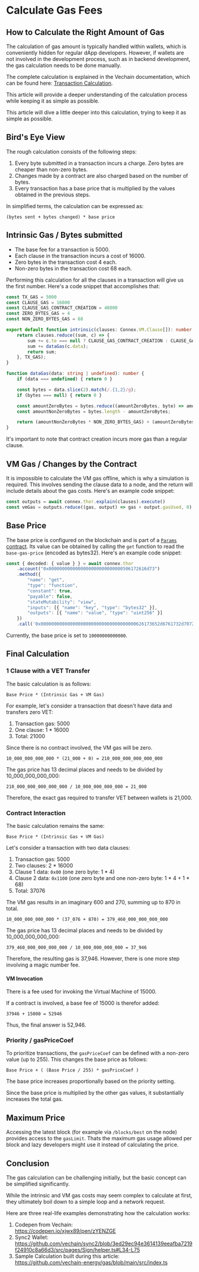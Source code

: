 # Calculate Gas Fees

## How to Calculate the Right Amount of Gas

The calculation of gas amount is typically handled within wallets, which is conveniently hidden for regular dApp developers. However, if wallets are not involved in the development process, such as in backend development, the gas calculation needs to be done manually.

The complete calculation is explained in the Vechain documentation, which can be found here: [Transaction Calculation](https://docs.vechain.org/thor/learn/transaction-calculation.html).

This article will provide a deeper understanding of the calculation process while keeping it as simple as possible.

This article will dive a little deeper into this calculation, trying to keep it as simple as possible.

## Bird's Eye View

The rough calculation consists of the following steps:

1. Every byte submitted in a transaction incurs a charge. Zero bytes are cheaper than non-zero bytes.
2. Changes made by a contract are also charged based on the number of bytes.
3. Every transaction has a base price that is multiplied by the values obtained in the previous steps.

In simplified terms, the calculation can be expressed as:

```
(bytes sent + bytes changed) * base price
```

## Intrinsic Gas / Bytes submitted

* The base fee for a transaction is 5000.
* Each clause in the transaction incurs a cost of 16000.
* Zero bytes in the transaction cost 4 each.
* Non-zero bytes in the transaction cost 68 each.

Performing this calculation for all the clauses in a transaction will give us the first number. Here's a code snippet that accomplishes that:

```ts
const TX_GAS = 5000
const CLAUSE_GAS = 16000
const CLAUSE_GAS_CONTRACT_CREATION = 48000
const ZERO_BYTES_GAS = 4
const NON_ZERO_BYTES_GAS = 68

export default function intrinsic(clauses: Connex.VM.Clause[]): number {
    return clauses.reduce((sum, c) => {
        sum += c.to === null ? CLAUSE_GAS_CONTRACT_CREATION : CLAUSE_GAS
        sum += dataGas(c.data);
        return sum;
    }, TX_GAS);
}

function dataGas(data: string | undefined): number {
    if (data === undefined) { return 0 }

    const bytes = data.slice(2).match(/.{1,2}/g);
    if (bytes === null) { return 0 }

    const amountZeroBytes = bytes.reduce((amountZeroBytes, byte) => amountZeroBytes + (byte === '00' ? 1 : 0), 0);
    const amountNonZeroBytes = bytes.length - amountZeroBytes;

    return (amountNonZeroBytes * NON_ZERO_BYTES_GAS) + (amountZeroBytes * ZERO_BYTES_GAS);
}
```

It's important to note that contract creation incurs more gas than a regular clause.

## VM Gas / Changes by the Contract

It is impossible to calculate the VM gas offline, which is why a simulation is required. This involves sending the clause data to a node, and the return will include details about the gas costs. Here's an example code snippet:

```ts
const outputs = await connex.thor.explain(clauses).execute()
const vmGas = outputs.reduce((gas, output) => gas + output.gasUsed, 0);
```

## Base Price

The base price is configured on the blockchain and is part of a [`Params` contract](https://github.com/vechain/thor/blob/master/builtin/gen/params.sol). Its value can be obtained by calling the `get` function to read the `base-gas-price` (encoded as bytes32). Here's an example code snippet:

```ts
const { decoded: { value } } = await connex.thor
    .account("0x0000000000000000000000000000506172616d73")
    .method({
        "name": "get",
        "type": "function",
        "constant": true,
        "payable": false,
        "stateMutability": "view",
        "inputs": [{ "name": "key", "type": "bytes32" }],
        "outputs": [{ "name": "value", "type": "uint256" }]
    })
    .call('0x000000000000000000000000000000000000626173652d6761732d7072696365')
```

Currently, the base price is set to `10000000000000`.

## Final Calculation

### 1 Clause with a VET Transfer

The basic calculation is as follows:

```
Base Price * (Intrinsic Gas + VM Gas)
```

For example, let's consider a transaction that doesn't have data and transfers zero VET:

1. Transaction gas: 5000
2. One clause: 1 \* 16000
3. Total: 21000

Since there is no contract involved, the VM gas will be zero.

```
10_000_000_000_000 * (21_000 + 0) = 210_000_000_000_000_000
```

The gas price has 13 decimal places and needs to be divided by 10\_000\_000\_000\_000:

```
210_000_000_000_000_000 / 10_000_000_000_000 = 21_000
```

Therefore, the exact gas required to transfer VET between wallets is 21,000.

### Contract Interaction

The basic calculation remains the same:

```
Base Price * (Intrinsic Gas + VM Gas)
```

Let's consider a transaction with two data clauses:

1. Transaction gas: 5000
2. Two clauses: 2 \* 16000
3. Clause 1 data: `0x00` (one zero byte: 1 \* 4)
4. Clause 2 data: `0x1100` (one zero byte and one non-zero byte: 1 \* 4 + 1 \* 68)
5. Total: 37076

The VM gas results in an imaginary 600 and 270, summing up to 870 in total.

```
10_000_000_000_000 * (37_076 + 870) = 379_460_000_000_000_000
```

The gas price has 13 decimal places and needs to be divided by 10\_000\_000\_000\_000:

```
379_460_000_000_000_000 / 10_000_000_000_000 = 37_946
```

Therefore, the resulting gas is 37,946. However, there is one more step involving a magic number fee.

#### VM Invocation

There is a fee used for invoking the Virtual Machine of 15000.

If a contract is involved, a base fee of 15000 is therefor added:

```
37946 + 15000 = 52946
```

Thus, the final answer is 52,946.

### Priority / gasPriceCoef

To prioritize transactions, the `gasPriceCoef` can be defined with a non-zero value (up to 255). This changes the base price as follows:

```
Base Price + ( (Base Price / 255) * gasPriceCoef )
```

The base price increases proportionally based on the priority setting.

Since the base price is multiplied by the other gas values, it substantially increases the total gas.

## Maximum Price

Accessing the latest block (for example via `/blocks/best` on the node) provides access to the `gasLimit`. Thats the maximum gas usage allowed per block and lazy developers might use it instead of calculating the price.

## Conclusion

The gas calculation can be challenging initially, but the basic concept can be simplified significantly.

While the intrinsic and VM gas costs may seem complex to calculate at first, they ultimately boil down to a simple loop and a network request.

Here are three real-life examples demonstrating how the calculation works:

1. Codepen from Vechain:\
   https://codepen.io/xjwx89/pen/zYENZGE
2. Sync2 Wallet:\
   https://github.com/vechain/sync2/blob/3ed29ec94e3614139eeafba7219f24910c8a66d3/src/pages/Sign/helper.ts#L34-L75
3. Sample Calculation built during this article:\
   https://github.com/vechain-energy/gas/blob/main/src/index.ts
